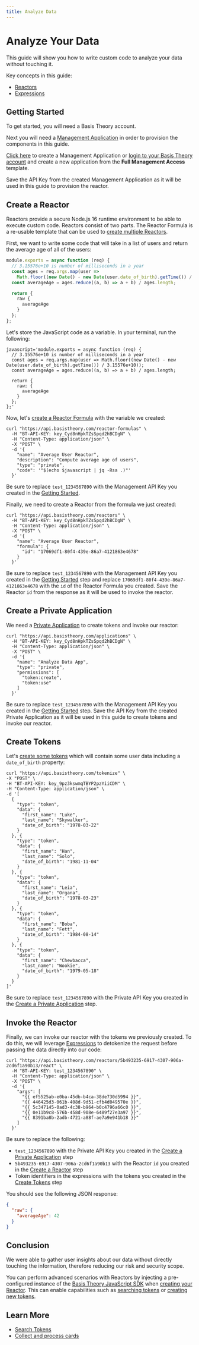 ```yaml
---
title: Analyze Data
---
```



# Analyze Your Data

This guide will show you how to write custom code to analyze your data without touching it.

Key concepts in this guide:

- [Reactors](/docs/concepts/what-are-reactors)
- [Expressions](/docs/expressions)

## Getting Started

To get started, you will need a Basis Theory account.

<AuthButtons />

Next you will need a [Management Application](/docs/api/applications#application-types) in order to provision the components in this guide.

[Click here](https://portal.basistheory.com/applications/create?application_template_id=931b306f-6be7-405d-9a8d-1442a99dd2d7) to create a Management Application or [login to your Basis Theory account](https://portal.basistheory.com/applications) and create a new application from the **Full Management Access** template.

<Alert>
  Save the API Key from the created Management Application as it will be used in this guide to provision the reactor.
</Alert>

## Create a Reactor

Reactors provide a secure Node.js 16 runtime environment to be able to execute custom code. Reactors consist of two parts. The Reactor Formula is a re-usable template that can be used to [create multiple Reactors](/docs/api/reactors#create-reactor).

First, we want to write some code that will take in a list of users and return the average age of all of the users:

```javascript showLineNumbers
module.exports = async function (req) {
  // 3.15576e+10 is number of milliseconds in a year
  const ages = req.args.map(user => 
    Math.floor((new Date() - new Date(user.date_of_birth).getTime()) / 3.15576e+10));
  const averageAge = ages.reduce((a, b) => a + b) / ages.length;

  return {
    raw {
      averageAge
    }
  };
};
```

Let's store the JavaScript code as a variable. In your terminal, run the following:

```shell showLineNumbers
javascript='module.exports = async function (req) {
  // 3.15576e+10 is number of milliseconds in a year
  const ages = req.args.map(user => Math.floor((new Date() - new Date(user.date_of_birth).getTime()) / 3.15576e+10));
  const averageAge = ages.reduce((a, b) => a + b) / ages.length;

  return {
    raw: {
      averageAge
    }
  };
};'
```

Now, let's [create a Reactor Formula](/docs/api/reactors/reactor-formulas#create-reactor-formula) with the variable we created:

```shell showLineNumbers
curl "https://api.basistheory.com/reactor-formulas" \
  -H "BT-API-KEY: key_Cyd8nHpkTZsSpqd2hBCDgN" \
  -H "Content-Type: application/json" \
  -X "POST" \
  -d '{
    "name": "Average User Reactor",
    "description": "Compute average age of users",
    "type": "private",
    "code": '"$(echo $javascript | jq -Rsa .)"'
  }'
```

<Alert>
  Be sure to replace <code>test_1234567890</code> with the Management API Key you created in the <a href="#getting-started">Getting Started</a>.
</Alert>

Finally, we need to create a Reactor from the formula we just created:

```shell showLineNumbers
curl "https://api.basistheory.com/reactors" \
  -H "BT-API-KEY: key_Cyd8nHpkTZsSpqd2hBCDgN" \
  -H "Content-Type: application/json" \
  -X "POST" \
  -d '{
    "name": "Average User Reactor",
    "formula": {
      "id": "17069df1-80f4-439e-86a7-4121863e4678"
    }
  }'
```

<Alert>
  Be sure to replace <code>test_1234567890</code> with the Management API Key you created in the <a href="#getting-started">Getting Started</a> step and replace <code>17069df1-80f4-439e-86a7-4121863e4678</code> with the <code>id</code> of the Reactor Formula you created.
</Alert>

<Alert>
  Save the Reactor <code>id</code> from the response as it will be used to invoke the reactor.
</Alert>

## Create a Private Application

We need a [Private Application](/docs/concepts/access-controls#application-type) to create tokens and invoke our reactor:

```shell showLineNumbers
curl "https://api.basistheory.com/applications" \
  -H "BT-API-KEY: key_Cyd8nHpkTZsSpqd2hBCDgN" \
  -H "Content-Type: application/json" \
  -X "POST" \
  -d '{
    "name": "Analyze Data App",
    "type": "private",
    "permissions": [
      "token:create",
      "token:use"
    ]
  }'
```

<Alert>
  Be sure to replace <code>test_1234567890</code> with the Management API Key you created in the <a href="#getting-started">Getting Started</a> step.
</Alert>

<Alert>
  Save the API Key from the created Private Application as it will be used in this guide to create tokens and invoke our reactor.
</Alert>

## Create Tokens

Let's [create some tokens](/docs/api/tokens/tokenize) which will contain some user data including a `date_of_birth` property:

```shell showLineNumbers
curl "https://api.basistheory.com/tokenize" \
-X "POST" \
-H "BT-API-KEY: key_9pz3kswmqTBYP2pzYiiCDM" \
-H "Content-Type: application/json" \
-d '[
  {
    "type": "token",
    "data": {
      "first_name": "Luke",
      "last_name": "Skywalker",
      "date_of_birth": "1978-03-22"
    }
  }, {
    "type": "token",
    "data": {
      "first_name": "Han",
      "last_name": "Solo",
      "date_of_birth": "1981-11-04"
    }
  }, {
    "type": "token",
    "data": {
      "first_name": "Leia",
      "last_name": "Organa",
      "date_of_birth": "1978-03-23"
    }
  }, {
    "type": "token",
    "data": {
      "first_name": "Boba",
      "last_name": "Fett",
      "date_of_birth": "1984-08-14"
    }
  }, {
    "type": "token",
    "data": {
      "first_name": "Chewbacca",
      "last_name": "Wookie",
      "date_of_birth": "1979-05-18"
    }
  }
]'
```

<Alert>
  Be sure to replace <code>test_1234567890</code> with the Private API Key you created in the <a href="#create-a-private-application">Create a Private Application</a> step.
</Alert>

## Invoke the Reactor

Finally, we can invoke our reactor with the tokens we previously created. To do this, we will leverage [Expressions](/docs/expressions) to detokenize the request before passing the data directly into our code:

```shell showLineNumbers
curl "https://api.basistheory.com/reactors/5b493235-6917-4307-906a-2cd6f1a90b13/react" \
  -H "BT-API-KEY: test_1234567890" \
  -H "Content-Type: application/json" \
  -X "POST" \
  -d '{
    "args": [
      "{{ ef5525ab-e0ba-45db-b4ca-38de730d5994 }}",
      "{{ 446425d3-061b-408d-9d51-cfb4d049570e }}",
      "{{ 5c347145-0ad3-4c38-b964-b0c4796a66c0 }}",
      "{{ 0e11b9c8-576b-458d-908e-6489f27e3a97 }}",
      "{{ 8391ba8b-2adb-4721-a88f-ae7a9e941b18 }}"
    ]
  }'
```

<Alert>
  Be sure to replace the following:
  <ul>
    <li><code>test_1234567890</code> with the Private API Key you created in the <a href="#create-a-private-application">Create a Private Application</a> step</li>
    <li><code>5b493235-6917-4307-906a-2cd6f1a90b13</code> with the Reactor <code>id</code> you created in the <a href="#create-a-reactor">Create a Reactor</a> step</li>
    <li>Token identifiers in the expressions with the tokens you created in the <a href="#create-tokens">Create Tokens</a> step</li>
  </ul>
</Alert>

You should see the following JSON response:

```json showLineNumbers
{
  "raw": {
    "averageAge": 42
  }
}
```

## Conclusion

We were able to gather user insights about our data without directly touching the information, therefore reducing our risk and security scope. 

You can perform advanced scenarios with Reactors by injecting a pre-configured instance of the [Basis Theory JavaScript SDK](/docs/sdks/server-side/node) 
when [creating your Reactor](/docs/api/reactors#create-reactor). This can enable capabilities such as [searching tokens](/docs/concepts/what-is-search) or [creating new tokens](/docs/api/tokens#create-token).

## Learn More

- [Search Tokens](/docs/concepts/what-is-search)
- [Collect and process cards](/docs/blueprints/cards/collect-and-process-cards)